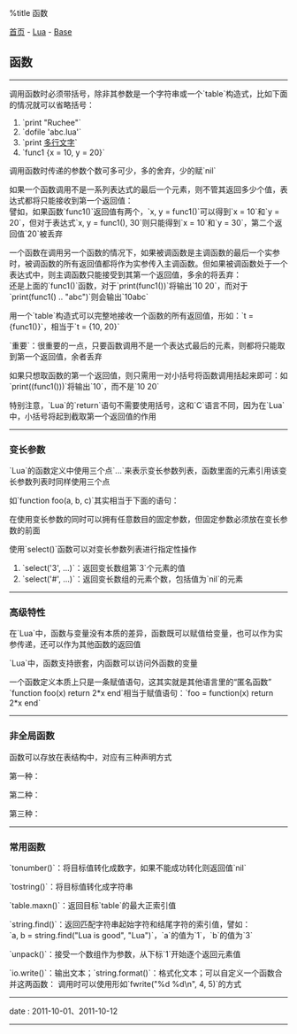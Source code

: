 %title 函数

[[../../../index|首页]] - [[../index|Lua]] - [[index|Base]]
==函数==
----
调用函数时必须带括号，除非其参数是一个字符串或一个`table`构造式，比如下面的情况就可以省略括号：
# `print "Ruchee"`
# `dofile 'abc.lua'`
# `print [[多行文字]]`
# `func1 {x = 10, y = 20}`

调用函数时传递的参数个数可多可少，多的舍弃，少的赋`nil`

如果一个函数调用不是一系列表达式的最后一个元素，则不管其返回多少个值，表达式都将只能接收到第一个返回值：<br>
譬如，如果函数`func1()`返回值有两个，`x, y = func1()`可以得到`x = 10`和`y = 20`，但对于表达式`x, y = func1(), 30`则只能得到`x = 10`和`y = 30`，第二个返回值`20`被丢弃

一个函数在调用另一个函数的情况下，如果被调函数是主调函数的最后一个实参时，被调函数的所有返回值都将作为实参传入主调函数。但如果被调函数处于一个表达式中，则主调函数只能接受到其第一个返回值，多余的将丢弃：<br>
还是上面的`func1()`函数，对于`print(func1())`将输出`10 20`，而对于`print(func1() .. "abc")`则会输出`10abc`

用一个`table`构造式可以完整地接收一个函数的所有返回值，形如：`t = {func1()}`，相当于`t = {10, 20}`

`重要`：很重要的一点，只要函数调用不是一个表达式最后的元素，则都将只能取到第一个返回值，余者丢弃

如果只想取函数的第一个返回值，则只需用一对小括号将函数调用括起来即可：如`print((func1()))`将输出`10`，而不是`10 20`

特别注意，`Lua`的`return`语句不需要使用括号，这和`C`语言不同，因为在`Lua`中，小括号将起到截取第一个返回值的作用
----
===变长参数===

`Lua`的函数定义中使用三个点`...`来表示变长参数列表，函数里面的元素引用该变长参数列表时同样使用三个点

如`function foo(a, b, c)`其实相当于下面的语句：
{{{Lua
function foo(...)
	local a, b, c = ...
end
}}}

在使用变长参数的同时可以拥有任意数目的固定参数，但固定参数必须放在变长参数的前面

使用`select()`函数可以对变长参数列表进行指定性操作
# `select('3', ...)`：返回变长数组第`3`个元素的值
# `select('#', ...)`：返回变长数组的元素个数，包括值为`nil`的元素
----
===高级特性===

在`Lua`中，函数与变量没有本质的差异，函数既可以赋值给变量，也可以作为实参传递，还可以作为其他函数的返回值

`Lua`中，函数支持嵌套，内函数可以访问外函数的变量

一个函数定义本质上只是一条赋值语句，这其实就是其他语言里的“匿名函数”<br>
`function foo(x) return 2*x end`相当于赋值语句：`foo = function(x) return 2*x end`
----
===非全局函数===

函数可以存放在表结构中，对应有三种声明方式

第一种：
{{{Lua
func = {}
func.foo = function(x, y) return x + y end
func.goo = function(x, y) return x - y end
}}}

第二种：
{{{Lua
func = {
	foo = function(x, y) return x + y end,
	goo = function(x, y) return x - y end,
}
}}}

第三种：
{{{Lua
func = {}
function func.foo(x, y) return x + y end
function func.goo(x, y) return x - y end
}}}
----
===常用函数===

`tonumber()`：将目标值转化成数字，如果不能成功转化则返回值`nil`

`tostring()`：将目标值转化成字符串

`table.maxn()`：返回目标`table`的最大正索引值

`string.find()`：返回匹配字符串起始字符和结尾字符的索引值，譬如：<br>
`a, b = string.find("Lua is good", "Lua")`，`a`的值为`1`，`b`的值为`3`

`unpack()`：接受一个数组作为参数，从下标`1`开始逐个返回元素值

`io.write()`：输出文本；`string.format()`：格式化文本；可以自定义一个函数合并这两函数：
{{{Lua
function fwrite(fmt, ...)
	return io.write(string.format(fmt, ...))
end
}}}
调用时可以使用形如`fwrite("%d %d\n", 4, 5)`的方式
----
<red>date</red> : 2011-10-01、2011-10-12
----
